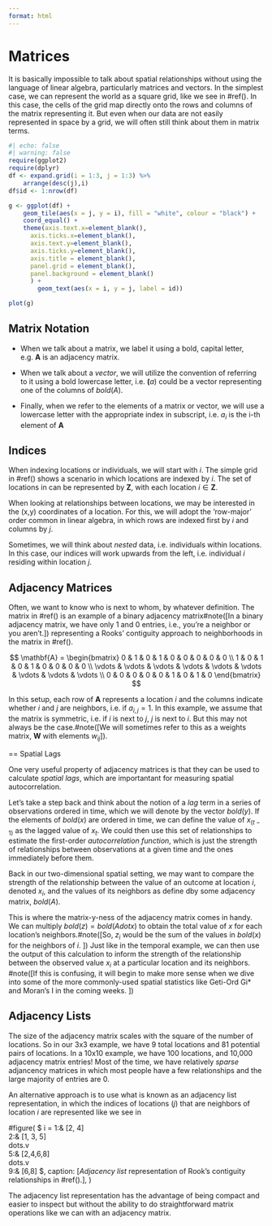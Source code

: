 ```yaml
---
format: html
---
```


# Matrices

It is basically impossible to talk about spatial relationships without using the language of linear algebra, particularly matrices and vectors. In the simplest case, we can represent the world as a square grid, like we see in #ref(<grid>). In this case, the cells of the grid map directly onto the rows and columns of the matrix representing it. But even when our data are not easily represented in space by a grid, we will often still think about them in matrix terms.

```r
#| echo: false
#| warning: false 
require(ggplot2)
require(dplyr)
df <- expand.grid(i = 1:3, j = 1:3) %>%
    arrange(desc(j),i)
df$id <- 1:nrow(df)

g <- ggplot(df) + 
    geom_tile(aes(x = j, y = i), fill = "white", colour = "black") +
    coord_equal() +
    theme(axis.text.x=element_blank(), 
      axis.ticks.x=element_blank(), 
      axis.text.y=element_blank(), 
      axis.ticks.y=element_blank(), 
      axis.title = element_blank(),
      panel.grid = element_blank(),
      panel.background = element_blank() 
      ) + 
        geom_text(aes(x = i, y = j, label = id))

plot(g)

```

<!-- #figure(
  table(
    columns: (50pt, 50pt, 50pt),
    rows: (50pt, 50pt, 50pt),
    [i = 1], [2], [3],
    [4], [5], [6],
    [7], [8], [9],
  ),
  caption: [A simple 3 x 3 grid with 9 cells indexed by $i$],
) <grid> -->


## Matrix Notation

- When we talk about a matrix, we label it using a bold, capital letter, e.g. $\mathbf{A}$ is an adjacency matrix.

- When we talk about a _vector_, we will utilize the convention of referring to it using a bold lowercase letter, i.e. $\mathbf(a)$ could be a vector representing one of the columns of $bold(A).$

- Finally, when we refer to the elements of a matrix or vector, we will use a lowercase letter with the appropriate index in subscript, i.e. $a_i$ is the i-th element of $\mathbf{A}$



## Indices

When indexing locations or individuals, we will start with $i$. The simple grid in #ref(<grid>) shows a scenario in which locations are indexed by $i$.
The set of locations in  can be represented by $\mathbf{Z}$, with each location $i \in \mathbf{Z}$.

When looking at relationships between locations, we may be interested in the (x,y) coordinates of a location. For this, we will adopt the 'row-major' order common in linear algebra, in which rows are indexed first by $i$ and columns by $j$. 

<!-- #figure(
  table(columns: (50pt, 50pt, 50pt), rows: (
      50pt,
      50pt,
      50pt,
    ))[i = 1 \ j = 1][i= 1 \ j=2][i = 1 \ j = 3][ i = 2 \ j = 1][i = 2 \ j = 2][i = 2 \ j = 3][i = 3 \ j = 1][i = 3 \ j = 2][ i = 3 \ j = 3],
  caption: [A simple 3 x 3 grid with 9 cells indexed by $i$],
) <grid-2> -->


Sometimes, we will think about _nested_ data, i.e. individuals within locations. In this case, our indices will work upwards from the left, i.e. individual $i$ residing within location $j$.

## Adjacency Matrices

Often, we want to know who is next to whom, by whatever definition. The matrix in #ref(<eq:amat-rook>) is an example of a binary adjacency matrix#note([In a binary adjacency matrix, we have only 1 and 0 entries, i.e., you're a neighbor or you aren't.]) representing a Rooks' contiguity approach to neighborhoods in the matrix in #ref(<grid>).

$$
\mathbf{A} = \begin{bmatrix}
0 & 1 & 0 & 1 & 0 & 0 & 0 & 0 & 0 \\
1 & 0 & 1 & 0 & 1 & 0 & 0 & 0 & 0 \\
\vdots & \vdots & \vdots & \vdots & \vdots & \vdots & \vdots & \vdots & \vdots \\
0 & 0 & 0 & 0 & 0 & 1 & 0 & 1 & 0 
\end{bmatrix}
$$


In this setup, each row of $\mathbf{A}$ represents a location $i$ and the columns indicate whether $i$ and $j$ are neighbors, i.e. if $a_{i,j} = 1$. In this example, we assume that the matrix is symmetric, i.e. if $i$ is next to $j$, $j$ is next to $i$. But this may not always be the case.#note([We will sometimes refer to this as a weights matrix, $\mathbf{W}$ with elements $w_{ij}$]).

== Spatial Lags

One very useful property of adjacency matrices is that they can be used to calculate _spatial lags_, which are importantant for measuring spatial autocorrelation.

Let's take a step back and think about the notion of a _lag_ term in a series of observations ordered in time, which we will denote by the vector $bold(y)$. If the elements of $bold(x)$ are ordered in time, we can define the value of $x_(t-1)$ as the lagged value of $x_t$. We could then use this set of relationships to estimate the first-order _autocorrelation function_, which is just the strength of relationships between observations at a given time and the ones immediately before them.

Back in our two-dimensional spatial setting, we may want to compare the strength of the relationship between the value of an outcome at location $i$, denoted $x_i$, and the values of its neighbors as define dby some adjacency matrix, $bold(A)$.

This is where the matrix-y-ness of the adjacency matrix comes in handy. We can multiply $bold(z) = bold(A dot x)$ to obtain the total value of $x$ for each location's neighbors.#note([So, $z_i$ would be the sum of the values in $bold(x)$ for the neighbors of $i$. ]) Just like in the temporal example, we can then use the output of this calculation to inform the strength of the relationship between the observed value $x_i$ at a particular location and its neighbors. #note([If this is confusing, it will begin to make more sense when we dive into some of the more commonly-used spatial statistics like Geti-Ord Gi\* and Moran's I in the coming weeks.  ])



## Adjacency Lists

The size of the adjacency matrix scales with the square of the number of locations. So in our 3x3 example, we have 9 total locations and 81 potential pairs of locations. In a 10x10 example, we have 100 locations, and 10,000 adjacency matrix entries! Most of the time, we have relatively _sparse_ adjancency matrices in which most people have a few relationships and the large majority of entries are 0.

An alternative approach is to use what is known as an adjacency list representation, in which the indices of locations ($j$) that are neighbors of location $i$ are represented like we see in 

#figure(
  $
    i = 1:& [2, 4] \
    2:& [1, 3, 5]\
    dots.v \
    5:& [2,4,6,8] \
    dots.v \
    9:& [6,8]
  $,
  caption: [*Adjacency list* representation of Rook's contiguity relationships in #ref(<grid>).],
) <adjlist>

The adjacency list representation has the advantage of being compact and easier to inspect but without the ability to do straightforward matrix operations like we can with an adjacency matrix.

